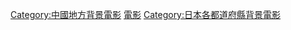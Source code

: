 {{日本行政區劃分類導航|背景電影}}
{{DEFAULTSORT:Tottori}}
[[Category:中國地方背景電影|Category:中國地方背景電影]]
[[Category:鳥取縣背景作品|電影]]
[[Category:日本各都道府縣背景電影|Category:日本各都道府縣背景電影]]